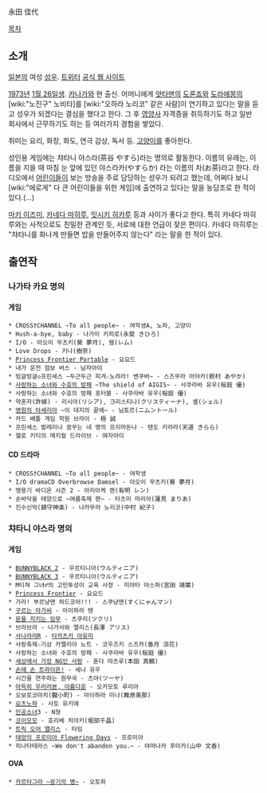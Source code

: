 永田 佳代

[[목차]]
== 소개 ==
[[일본]]의 여성 [[성우]]. [https://twitter.com/kayochi_now 트위터] [http://home.catv.ne.jp/dd/voices/ 공식 웹 사이트]

[[1973년]] [[1월 26일]]생. [[카나가와]] 현 출신. 어머니에게 [[얏타맨]]의 [[도론죠]]와 [[도라에몽]]의 [wiki:"노진구" 노비타]를 [wiki:"오하라 노리코" 같은 사람]이 연기하고 있다는 말을 듣고 성우가 되겠다는 결심을 했다고 한다. 그 후 [[영양사]] 자격증을 취득하기도 하고 일반 회사에서 근무하기도 하는 등 여러가지 경험을 쌓았다.

취미는 요리, 화장, 화도, 연극 감상, 독서 등. [[고양이]]를 좋아한다.

성인용 게임에는 챠타니 야스라(茶谷 やすら)라는 명의로 활동한다. 이름의 유래는, 이름을 지을 때 마침 눈 앞에 있던 야스라카(やすらか) 라는 이름의 차(お茶)라고 한다. 라디오에서 [[어린이]]들이 보는 방송을 주로 담당하는 성우가 되려고 했는데, 어쩌다 보니 [wiki:"에로게" 다 큰 어린이들을 위한 게임]에 출연하고 있다는 말을 농담조로 한 적이 있다.(…)

[[마키 이즈미]], [[카네다 마히루]], [[잇시키 히카루]] 등과 사이가 좋다고 한다. 특히 카네다 마히루와는 사적으로도 친밀한 관계인 듯, 서로에 대한 언급이 잦은 편이다. 카네다 마히루는 "챠타니를 화나게 만들면 밥을 만들어주지 않는다" 라는 말을 한 적이 있다.

== 출연작 ==
=== 나가타 카요 명의 ===
==== 게임 ====
 * CROSS†CHANNEL ~To all people~ - 여학생A, 노파, 고양이
 * Hush-a-bye, baby - 나가이 키히로(永斐 きひろ)
 * I/O - 아오이 무츠키(葵 夢月), 렘(レム)
 * Love Drops - 키나(樹奈)
 * [[Princess Frontier|Princess Frontier Portable]] - 요요드
 * 내가 운전 점보 버스 - 남자아이
 * 빙글빙글◇프린세스 ~두근두근 피겨☆노려라! 밴쿠버~ - 스즈무라 아야카(鈴村 あやか)
 * [[사랑하는 소녀와 수호의 방패]] ~The shield of AIGIS~ - 사쿠라바 유우(桜庭 優)
 * 사랑하는 소녀와 수호의 방패 포터블 - 사쿠라바 유우(桜庭 優)
 * 약혼자(許嫁) - 리시아(リシア), 크리스티나(クリスティーナ), 셸(シェル)
 * [[영원의 아세리아]] ~이 대지의 끝에~ - 님토르(ニムントール)
 * 카드 배틀 게임 학원 브라이 - 極 誠
 * 프린세스 발레리나 꿈꾸는 네 명의 프리마돈나 - 텐도 키라라(天道 きらら)
 * 헬로 키티의 매지컬 드라이브 - 여자아이
==== CD 드라마 ====
 * CROSS†CHANNEL ~To all people~ - 여학생
 * I/O dramaCD Overbrowse Damsel - 아오이 무츠키(葵 夢月)
 * 맹용기 바디온 시즌 2 - 아리아케 렌(有明 レン)
 * 손바닥을 태양으로 ~여름축제 편~ - 타츠미 마리아(蓮見 まりあ)
 * 진수신악(鎮守神楽) - 나카무라 노리코(中村 紀子)

=== 챠타니 야스라 명의 ===
==== 게임 ====
 * [[BUNNYBLACK 2]] - 우르티니아(ウルティニア)
 * [[BUNNYBLACK 3]] - 우르티니아(ウルティニア)
 * M티쳐 그녀♂의 고민투성이 교육 사정 - 미야타 야스하(宮田 靖葉)
 * [[Princess Frontier]] - 요요드
 * 가라! 부르냥맨 하드코어!!! - 스쿠냥맨(すくにゃんマン)
 * [[구르는 아가씨]] - 아이하라 텐
 * [[문을 지키는 임무]] - 츠쿠리(ツクリ)
 * 브라브라 - 나가사와 앨리스(長澤 アリス)
 * [[사나라라|사나라라R]] - [[타카츠키 아유미]]
 * 사랑축제☆기상 카멜리아 노트 - 코우즈키 스즈카(香月 涼花)
 * 사랑하는 소녀와 수호의 방패 - 사쿠라바 유우(桜庭 優)
 * [[세상에서 가장 NG인 사랑]] - 혼다 마츠루(本田 真鶴)
 * [[손에 손 트라이온!]] - 세나 유우
 * 시간을 연주하는 원무곡 - 츠야(ツーヤ)
 * [[아득히 우러러본, 아름다운]] - 오카모토 루리아
 * 오보로코마치(朧小町) - 마이하라 미나(舞原美那)
 * [[요츠노하]] - 사토 유키에
 * [[인공소녀]]3 - N형
 * [[코이모모]] - 호리베 치아키(堀部千晶)
 * [[트릭 오어 앨리스]] - 타임
 * [[태양의 프로미아|태양의 프로미아 Flowering Days]] - 프로미아
 * 히나타테라스 ~We don't abandon you.~ - 야마나카 후미카(山中 文香)
==== OVA ====
 * [[카르타그라|카르타그라 ~광기의 병~]] - 오토하
